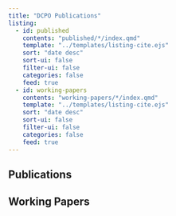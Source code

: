 ```yaml
---
title: "DCPO Publications"
listing:
  - id: published
    contents: "published/*/index.qmd"
    template: "../templates/listing-cite.ejs"
    sort: "date desc"
    sort-ui: false
    filter-ui: false
    categories: false
    feed: true
  - id: working-papers
    contents: "working-papers/*/index.qmd"
    template: "../templates/listing-cite.ejs"
    sort: "date desc"
    sort-ui: false
    filter-ui: false
    categories: false
    feed: true
---
```


## Publications

:::{#published}
:::

## Working Papers

:::{#working-papers}
:::
